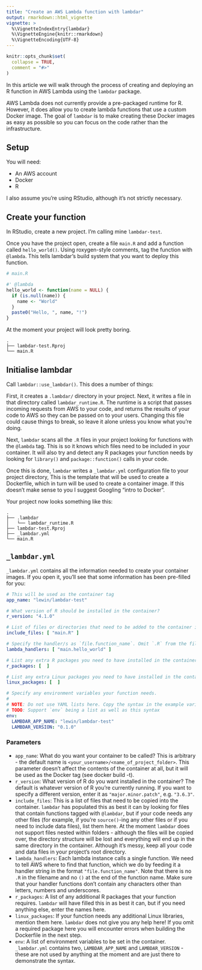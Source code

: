 ```yaml
---
title: "Create an AWS Lambda function with lambdar"
output: rmarkdown::html_vignette
vignette: >
  %\VignetteIndexEntry{lambdar}
  %\VignetteEngine{knitr::rmarkdown}
  %\VignetteEncoding{UTF-8}
---
```


```r
knitr::opts_chunk$set(
  collapse = TRUE,
  comment = "#>"
)
```

In this article we will walk through the process of creating and deploying an R function in AWS
Lambda using the `lambdar` package.

AWS Lambda does not currently provide a pre-packaged runtime for R. However, it does allow you to
create lambda functions that use a custom Docker image. The goal of `lambdar` is to make creating
these Docker images as easy as possible so you can focus on the code rather than the infrastructure.


## Setup

You will need:

* An AWS account
* Docker
* R

I also assume you're using RStudio, although it's not strictly necessary.


## Create your function

In RStudio, create a new project. I'm calling mine `lambdar-test`.

Once you have the project open, create a file `main.R` and add a function called `hello_world()`.
Using roxygen-style comments, tag the function with `@lambda`. This tells lambdar's build system
that you want to deploy this function.

``` r
# main.R

#' @lambda
hello_world <- function(name = NULL) {
  if (is.null(name)) {
    name <- "World"
  }
  paste0("Hello, ", name, "!")
}
```

At the moment your project will look pretty boring.

```
.
├── lambdar-test.Rproj
└── main.R
```

## Initialise lambdar

Call `lambdar::use_lambdar()`. This does a number of things:

First, it creates a `.lambdar/` directory in your project. Next, it writes a file in that directory
called `lambdar_runtime.R`. The runtime is a script that passes incoming requests from AWS to your 
code, and returns the results of your code to AWS so they can be passed on to your users. Changing
this file could cause things to break, so leave it alone unless you know what you're doing.

Next, `lambdar` scans all the `.R` files in your project looking for functions with the `@lambda`
tag. This is so it knows which files need to be included in your container. It will also try and 
detect any R packages your function needs by looking for `library()` and `package::function()` calls
in your code.

Once this is done, `lambdar` writes a `_lambdar.yml` configuration file to your project directory,
This is the template that will be used to create a Dockerfile, which in turn will be used to create
a container image. If this doesn't make sense to you I suggest Googling "intro to Docker".

Your project now looks something like this:

```
.
├── .lambdar
│   └── lambdar_runtime.R
├── lambdar-test.Rproj
├── _lambdar.yml
└── main.R
```


## `_lambdar.yml`

`_lambdar.yml` contains all the information needed to create your container images. If you open it,
you'll see that some information has been pre-filled for you:

``` yaml
# This will be used as the container tag
app_name: "lewin/lambdar-test"

# What version of R should be installed in the container?
r_version: "4.1.0"

# List of files or directories that need to be added to the container image
include_files: [ "main.R" ]

# Specify the handler/s as `file.function_name`. Omit `.R` from the file name.
lambda_handlers: [ "main.hello_world" ]

# List any extra R packages you need to have installed in the container
r_packages: [  ]

# List any extra Linux packages you need to have installed in the container
linux_packages: [  ]

# Specify any environment variables your function needs.
#
# NOTE: Do not use YAML lists here. Copy the syntax in the example variables below.
# TODO: Support `env` being a list as well as this syntax
env:
  LAMBDAR_APP_NAME: "lewin/lambdar-test"
  LAMBDAR_VERSION: "0.1.0"

```

### Parameters

* `app_name`: What do you want your container to be called? This is arbitrary - the default name is
  `<your_username>/<name_of_project_folder>`. This parameter doesn't affect the contents of the 
  container at all, but it will be used as the Docker tag (see docker build -t).
* `r_version`: What version of R do you want installed in the container? The default is whatever
  version of R you're currently running. If you want to specify a different version, enter it as
  `"major.minor.patch"`, e.g. `"3.6.3"`.
* `include_files`: This is a list of files that need to be copied into the container. `lambdar` has
  populated this as best it can by looking for files that contain functions tagged with `@lambdar`,
  but if your code needs any other files (for example, if you're `source()`-ing any other files or
  if you need to include data files), list them here. At the moment `lambdar` does not support 
  files nested within folders - although the files will be copied over, the directory structure will
  be lost and everything will end up in the same directory in the container. Although it's messy,
  keep all your code and data files in your project's root directory.
* `lambda_handlers`: Each lambda instance calls a single function. We need to tell AWS where to find
  that function, which we do by feeding it a handler string in the format `"file.function_name"`.
  Note that there is no `.R` in the filename and no `()` at the end of the function name. Make sure
  that your handler functions don't contain any characters other than letters, numbers and
  underscores.
* `r_packages`: A list of any additional R packages that your function requires. `lambdar` will have
  filled this in as best it can, but if you need anything else, enter the names here.
* `linux_packages`: If your function needs any additional Linux libraries, mention them here.
  `lambdar` does not give you any help here! If you omit a required package here you will encounter
  errors when building the Dockerfile in the next step.
* `env`: A list of environment variables to be set in the container. `_lambdar.yml` contains two,
  `LAMBDAR_APP_NAME` and `LAMBDAR_VERSION` - these are not used by anything at the moment and are
  just there to demonstrate the syntax.

